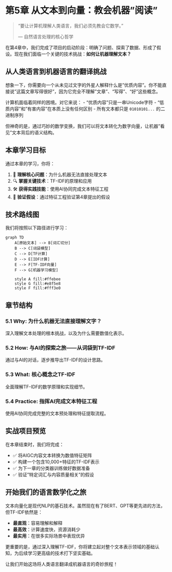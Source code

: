 # 第5章 从文本到向量：教会机器"阅读" {#sec-text-to-vectors}

> "要让计算机理解人类语言，我们必须先教会它数学。"
>
> --- 自然语言处理的核心哲学

在第4章中，我们完成了项目的启动阶段：明确了问题、探索了数据、形成了假设。现在我们面临一个关键的技术挑战：**如何让机器理解文本？**

## 从人类语言到机器语言的翻译挑战

想象一下，你需要向一个从未见过文字的外星人解释什么是"优质内容"。你不能直接说"这篇文章写得很好"，因为它完全不理解"文章"、"写得"、"好"这些概念。

计算机面临着同样的困境。对它来说：
- "优质内容"只是一串Unicode字符
- "低质内容"和"有害内容"在本质上没有任何区别
- 所有文本都只是 `01010101...` 的二进制序列

但神奇的是，通过巧妙的数学变换，我们可以将文本转化为数字向量，让机器"看见"文本背后的语义结构。

## 本章学习目标

通过本章的学习，你将：

1. 🧠 **理解核心问题**：为什么机器无法直接处理文本
2. 🔍 **掌握关键技术**：TF-IDF的原理和应用
3. 🛠️ **获得实践技能**：使用AI协同完成文本特征工程
4. 🎯 **验证假设**：通过特征工程验证第4章提出的假设

## 技术路线图

我们将按照以下路径进行学习：

```mermaid
graph TD
    A[原始文本] --> B[词汇切分]
    B --> C[词袋模型]
    C --> D[TF计算]
    D --> E[IDF计算]
    E --> F[TF-IDF向量]
    F --> G[机器学习模型]
    
    style A fill:#ffebee
    style G fill:#e8f5e8
    style F fill:#fff3e0
```

## 章节结构

### 5.1 Why: 为什么机器无法直接理解文字？
深入理解文本处理的根本挑战，以及为什么需要数值化表示。

### 5.2 How: 与AI的探索之旅——从词袋到TF-IDF
通过与AI的对话，逐步推导出TF-IDF的设计思路。

### 5.3 What: 核心概念之TF-IDF
全面理解TF-IDF的数学原理和实现细节。

### 5.4 Practice: 指挥AI完成文本特征工程
使用AI协同完成完整的文本预处理和特征提取流程。

## 实战项目预览

在本章结束时，我们将完成：

- ✅ 将AIGC内容文本转换为数值特征矩阵
- ✅ 构建一个包含10,000+特征的TF-IDF表示
- ✅ 为下一章的分类器训练做好数据准备
- ✅ 验证"特定词汇与内容质量相关"的假设

## 开始我们的语言数学化之旅

文本向量化是现代NLP的基石技术。虽然现在有了BERT、GPT等更先进的方法，但TF-IDF依然是：

- **最直观**：容易理解和解释
- **最高效**：计算速度快，资源消耗少
- **最实用**：在很多实际场景中表现优异

更重要的是，通过深入理解TF-IDF，你将建立起对整个文本表示领域的基础认知，为后续学习更高级的技术打下坚实基础。

让我们开始这场将人类语言翻译成机器语言的奇妙旅程！ 